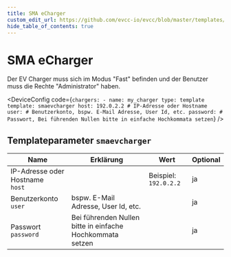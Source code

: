 ```yaml
---
title: SMA eCharger
custom_edit_url: https://github.com/evcc-io/evcc/blob/master/templates/definition/charger/smaevcharger.yaml
hide_table_of_contents: true
---
```



# SMA eCharger

<div className="device-detail-container">
  <div className="device-detail-content">
    <DeviceFeatures features="mA,sponsorship" />

Der EV Charger muss sich im Modus "Fast" befinden und der Benutzer muss die Rechte "Administrator" haben.


<DeviceConfig code={`chargers:
    - name: my_charger
      type: template
      template: smaevcharger
      host: 192.0.2.2 # IP-Adresse oder Hostname
      user: # Benutzerkonto, bspw. E-Mail Adresse, User Id, etc.
      password: # Passwort, Bei führenden Nullen bitte in einfache Hochkommata setzen`}  />
  </div>
  <div className="device-detail-icon">
    <evcc-icon
      type="charger"
      name="sma-echarger"
      size="400px"
      alt="SMA eCharger"
      className="device-detail-icon-img"
    ></evcc-icon>
  </div>
</div>

## Templateparameter `smaevcharger`

| Name | Erklärung | Wert | Optional |
|-----------|-----------|------|----------|
| IP-Adresse oder Hostname<br/>`host` |  | Beispiel: `192.0.2.2` | ja |
| Benutzerkonto<br/>`user` | bspw. E-Mail Adresse, User Id, etc. |  | ja |
| Passwort<br/>`password` | Bei führenden Nullen bitte in einfache Hochkommata setzen |  | ja |

<SponsorshipRequired />

